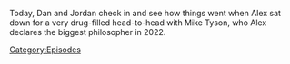 {{DEFAULTSORT:
    #_EPISODE_0692:Alex Jones' Punch Out
}}{{Episode
    | title           = Alex Jones' Punch Out
    | caption         = [https://knowledgefight.libsyn.com/692-alex-jones-punch-out Listen to this episode on Libsyn]
    | episodeNumber   = 692
    | length          = 01:26:54
    | airDate         = June 15, 2022
    | previousEpisode = [[691: June 6, 2022]]
    | nextEpisode     = [[Alex's Breaky Minisode]]
}}

{{Stub}}

Today, Dan and Jordan check in and see how things went when Alex sat down for a very drug-filled head-to-head with Mike Tyson, who Alex declares the biggest philosopher in 2022.

[[Category:Episodes]]